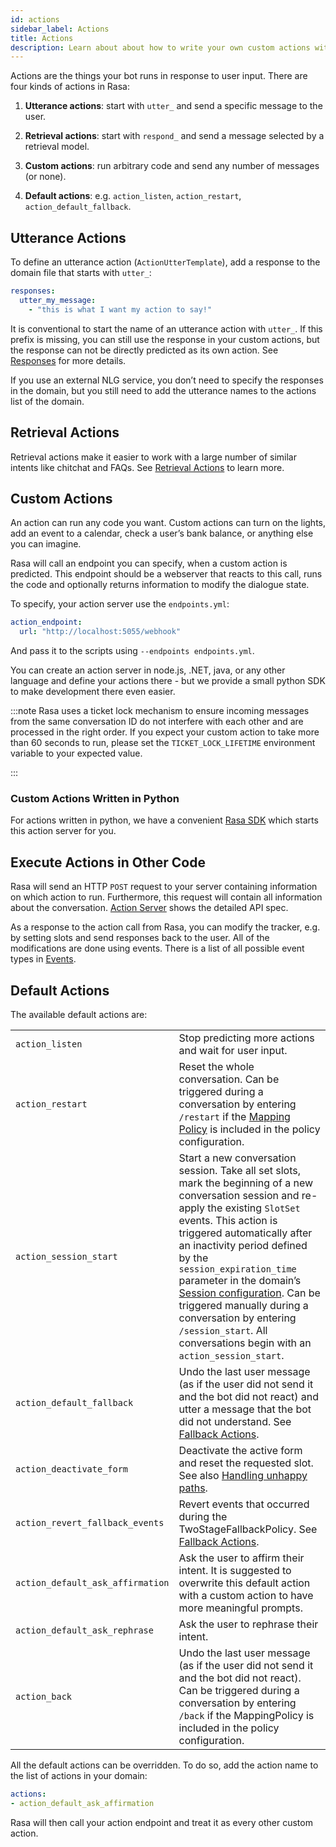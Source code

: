 ```yaml
---
id: actions
sidebar_label: Actions
title: Actions
description: Learn about about how to write your own custom actions with the open source Rasa framework to be able to interact with the external world - ranging from databases to third-party APIs.
---
```


Actions are the things your bot runs in response to user input.
There are four kinds of actions in Rasa:

1. **Utterance actions**: start with `utter_` and send a specific message
   to the user.

2. **Retrieval actions**: start with `respond_` and send a message selected by a retrieval model.

3. **Custom actions**: run arbitrary code and send any number of messages (or none).

4. **Default actions**: e.g. `action_listen`, `action_restart`,
   `action_default_fallback`.

## Utterance Actions

To define an utterance action (`ActionUtterTemplate`), add a response to the domain file
that starts with `utter_`:

```yaml
responses:
  utter_my_message:
    - "this is what I want my action to say!"
```

It is conventional to start the name of an utterance action with `utter_`.
If this prefix is missing, you can still use the response in your custom
actions, but the response can not be directly predicted as its own action.
See [Responses](./responses) for more details.

If you use an external NLG service, you don’t need to specify the
responses in the domain, but you still need to add the utterance names
to the actions list of the domain.

## Retrieval Actions

Retrieval actions make it easier to work with a large number of similar intents like chitchat and FAQs.
See [Retrieval Actions](./retrieval-actions) to learn more.

<a aria-hidden="true" tabIndex="-1" className="anchor enhancedAnchor" id="custom-actions"></a>

## Custom Actions

An action can run any code you want. Custom actions can turn on the lights,
add an event to a calendar, check a user’s bank balance, or anything
else you can imagine.

Rasa will call an endpoint you can specify, when a custom action is
predicted. This endpoint should be a webserver that reacts to this
call, runs the code and optionally returns information to modify
the dialogue state.

To specify, your action server use the `endpoints.yml`:

```yaml
action_endpoint:
  url: "http://localhost:5055/webhook"
```

And pass it to the scripts using `--endpoints endpoints.yml`.

You can create an action server in node.js, .NET, java, or any
other language and define your actions there - but we provide
a small python SDK to make development there even easier.

:::note
Rasa uses a ticket lock mechanism to ensure incoming messages from the same
conversation ID do not interfere with each other and are processed in the right
order. If you expect your custom action to take more than 60 seconds to run, please
set the `TICKET_LOCK_LIFETIME` environment variable to your expected value.

:::

### Custom Actions Written in Python

For actions written in python, we have a convenient [Rasa SDK](../api/rasa-sdk) which starts
this action server for you.

## Execute Actions in Other Code

Rasa will send an HTTP `POST` request to your server containing
information on which action to run. Furthermore, this request will contain all
information about the conversation. [Action Server](../api/action-server) shows the detailed API spec.

As a response to the action call from Rasa, you can modify the tracker,
e.g. by setting slots and send responses back to the user.
All of the modifications are done using events.
There is a list of all possible event types in [Events](../api/events).

<a aria-hidden="true" tabIndex="-1" className="anchor enhancedAnchor" id="default-actions"></a>

## Default Actions

The available default actions are:

|                                 |                                                                                                                                                                                                                                                                                                                                                                                                                                                                                          |
|---------------------------------|------------------------------------------------------------------------------------------------------------------------------------------------------------------------------------------------------------------------------------------------------------------------------------------------------------------------------------------------------------------------------------------------------------------------------------------------------------------------------------------|
|`action_listen`                  |Stop predicting more actions and wait for user input.                                                                                                                                                                                                                                                                                                                                                                                                                                     |
|`action_restart`                 |Reset the whole conversation. Can be triggered during a conversation by entering `/restart` if the [Mapping Policy](./policies#mapping-policy) is included in the policy configuration.                                                                                                                                                                                                                                                                                          |
|`action_session_start`           |Start a new conversation session. Take all set slots, mark the beginning of a new conversation session and re-apply the existing `SlotSet` events. This action is triggered automatically after an inactivity period defined by the `session_expiration_time` parameter in the domain’s [Session configuration](./domains#session-config). Can be triggered manually during a conversation by entering `/session_start`. All conversations begin with an `action_session_start`. |
|`action_default_fallback`        |Undo the last user message (as if the user did not send it and the bot did not react) and utter a message that the bot did not understand. See [Fallback Actions](./fallback-actions).                                                                                                                                                                                                                                                                                           |
|`action_deactivate_form`         |Deactivate the active form and reset the requested slot. See also [Handling unhappy paths](./forms#section-unhappy).                                                                                                                                                                                                                                                                                                                                                             |
|`action_revert_fallback_events`  |Revert events that occurred during the TwoStageFallbackPolicy. See [Fallback Actions](./fallback-actions).                                                                                                                                                                                                                                                                                                                                                                       |
|`action_default_ask_affirmation` |Ask the user to affirm their intent. It is suggested to overwrite this default action with a custom action to have more meaningful prompts.                                                                                                                                                                                                                                                                                                                                               |
|`action_default_ask_rephrase`    |Ask the user to rephrase their intent.                                                                                                                                                                                                                                                                                                                                                                                                                                                    |
|`action_back`                    |Undo the last user message (as if the user did not send it and the bot did not react). Can be triggered during a conversation by entering `/back` if the MappingPolicy is included in the policy configuration.                                                                                                                                                                                                                                                                           |

All the default actions can be overridden. To do so, add the action name
to the list of actions in your domain:

```yaml
actions:
- action_default_ask_affirmation
```

Rasa will then call your action endpoint and treat it as every other
custom action.
